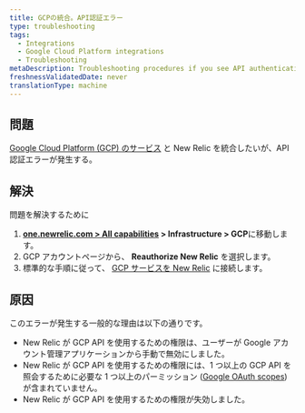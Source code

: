 ```yaml
---
title: GCPの統合。API認証エラー
type: troubleshooting
tags:
  - Integrations
  - Google Cloud Platform integrations
  - Troubleshooting
metaDescription: Troubleshooting procedures if you see API authentication errors when integrating Google Cloud Platform services with New Relic infrastructure monitoring.
freshnessValidatedDate: never
translationType: machine
---
```


## 問題

[Google Cloud Platform (GCP) のサービス](/docs/introduction-google-cloud-platform-integrations) と New Relic を統合したいが、API 認証エラーが発生する。

## 解決

問題を解決するために

1. **[one.newrelic.com > All capabilities](https://one.newrelic.com/all-capabilities) > Infrastructure > GCP**に移動します。
2. GCP アカウントページから、 **Reauthorize New Relic** を選択します。
3. 標準的な手順に従って、 [GCP サービスを New Relic](/docs/infrastructure/google-cloud-platform-integrations/get-started/connect-google-cloud-platform-services-new-relic/#connect) に接続します。

## 原因

このエラーが発生する一般的な理由は以下の通りです。

* New Relic が GCP API を使用するための権限は、ユーザーが Google アカウント管理アプリケーションから手動で無効にしました。
* New Relic が GCP API を使用するための権限には、1 つ以上の GCP API を照会するために必要な 1 つ以上のパーミッション ([Google OAuth scopes](https://developers.google.com/identity/protocols/googlescopes)) が含まれていません。
* New Relic が GCP API を使用するための権限が失効しました。